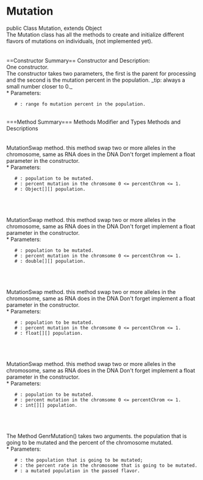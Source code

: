 = Mutation =

public Class Mutation, extends Object
<br>
The Mutation class has all the methods to create and initialize different flavors of mutations on individuals, (not implemented yet).
<br>
<br>
<br>
==Constructor Summary== 
Constructor and Description:
<br>
One constructor.
<br>
{{{Mutation(PApplet parent, float MutationRate)}}}
The constructor takes two parameters, the first is the parent for processing and the second is the mutation percent in the population.
_tip: always a small number closer to 0._
<br>
 * Parameters:
    # {{{MutationRate}}}: range fo mutation percent in the population.
<br>
===Method Summary===
Methods Modifier and Types
Methods and Descriptions
<br>
<br>
{{{public Object[][] MutationSwap(Object[][] population, float percentChrom)}}}
<br>
MutationSwap method. this method swap two or more alleles in the chromosome, same as RNA does in the DNA Don't forget implement a float parameter in the constructor.
<br>
 * Parameters:
    # {{{population}}}: population to be mutated.
    # {{{percentChrom}}}: percent mutation in the chromsome 0 <= percentChrom <= 1.
    # {{{return}}}: Object[][] population.
<br>
<br>
{{{public double[][] NumbMutation(double[][] pop, double min, double max, float percentChrom)}}}
<br>
MutationSwap method. this method swap two or more alleles in the chromosome, same as RNA does in the DNA Don't forget implement a float parameter in the constructor.
<br>
 * Parameters:
    # {{{population}}}: population to be mutated.
    # {{{percentChrom}}}: percent mutation in the chromsome 0 <= percentChrom <= 1.
    # {{{return}}}: double[][] population.
<br>
<br>
{{{float[][] NumbMutation(float[][] pop, float min, float max, float percentChrom)}}}
<br>
MutationSwap method. this method swap two or more alleles in the chromosome, same as RNA does in the DNA Don't forget implement a float parameter in the constructor.
<br>
 * Parameters:
    # {{{population}}}: population to be mutated.
    # {{{percentChrom}}}: percent mutation in the chromsome 0 <= percentChrom <= 1.
    # {{{return}}}: float[][] population.
<br>
<br>
{{{int[][] NumbMutation(int[][] pop, int min, int max, float percentChrom)}}}
<br>
MutationSwap method. this method swap two or more alleles in the chromosome, same as RNA does in the DNA Don't forget implement a float parameter in the constructor.
<br>
 * Parameters:
    # {{{population}}}: population to be mutated.
    # {{{percentChrom}}}: percent mutation in the chromsome 0 <= percentChrom <= 1.
    # {{{return}}}: int[][] population.
<br>
<br>
{{{char[][] CharMutation(char[][] pop, float ChroPercent)}}}
<br>
The Method GenrMutation() takes two arguments. the population that is going to be mutated and the percent of the chromosome mutated.
<br>
 * Parameters:
    # {{{pop}}}: the population that is going to be mutated;
    # {{{Chromosomepercent}}}: the percent rate in the chromosome that is going to be mutated.
    # {{{return}}}: a mutated population in the passed flavor.